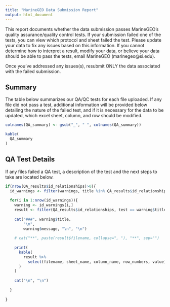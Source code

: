 ```yaml
---
title: "MarineGEO Data Submission Report"
output: html_document
---
```


This report documents whether the data submission passes MarineGEO's quality assurance/quality control tests. If your submission failed one of the tests, you can view which protocol and sheet failed the test. Please update your data to fix any issues based on this information. If you cannot determine how to interpret a result, modify your data, or believe your data should be able to pass the tests, email MarineGEO (marinegeo@si.edu). 

Once you've addressed any issues(s), resubmit ONLY the data associated with the failed submission. 

## Summary

The table below summarizes our QA/QC tests for each file uploaded. If any file did not pass a test, additional information will be provided below detailing the nature of the failed test, and if it is necessary for the data to be updated, which excel sheet, column, and row should be modified. 

```r

colnames(QA_summary) <- gsub("_", " ", colnames(QA_summary))

kable(
  QA_summary
)

```

## QA Test Details

If any files failed a QA test, a description of the test and the next steps to take are located below. 

```r
 
if(nrow(QA_results$id_relationships)>0){
  id_warnings <- filter(warnings, title %in% QA_results$id_relationships$test)
  
  for(i in 1:nrow(id_warnings)){
    warning <- id_warnings[i,]
    result <- filter(QA_results$id_relationships, test == warning$title)
    
    cat("###", warning$title, 
        "\n",
        warning$message, "\n", "\n")
    
    # cat("**", paste(result$filename, collapse=", "), "**", sep="")
    
    print(   
      kable(
        result %>%
          select(filename, sheet_name, column_name, row_numbers, value)
      )
    )
    
    cat("\n", "\n")
    
  }
  
}


```
